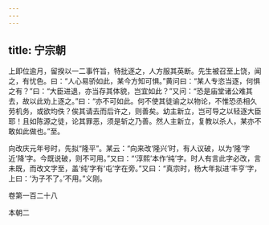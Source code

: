 ```yaml
---
---
---
```

title: 宁宗朝
---







上即位逾月，留揆以一二事忤旨，特批逐之，人方服其英断。先生被召至上饶，闻之，有忧色。曰：“人心易骄如此，某今方知可惧。”黄问曰：“某人专恣当逐，何惧之有？”曰：“大臣进退，亦当存其体貌，岂宜如此？”又问：“恐是庙堂诸公难其去，故以此劝上逐之。”曰：“亦不可如此。何不使其徒谕之以物论，不惟恐丞相久劳机务，或欲均佚？俟其请去而后许之，则善矣。幼主新立，岂可导之以轻逐大臣耶！且如陈源之徒，论其罪恶，须是斩之乃善。然人主新立，复教以杀人，某亦不敢如此做也。”至。

向改庆元年号时，先拟“隆平”。某云：“向来改‘隆兴’时，有人议破，以为‘隆’字近‘降’字。今既说破，则不可用。”又曰：“‘淳熙’本作‘纯’字。时人有言此字必改，言未既，而改文字至，盖‘纯’字有‘屯’字在旁。”又曰：“真宗时，杨大年拟进‘丰亨’字，上曰：‘为子不了。’不用。”义刚。





卷第一百二十八





本朝二